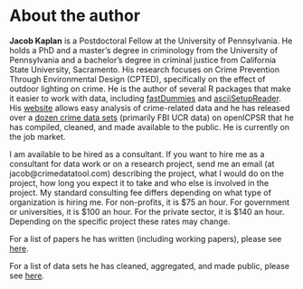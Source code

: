 # About the author {-}

**Jacob Kaplan** is a Postdoctoral Fellow at the University of Pennsylvania. He holds a PhD and a master's degree in criminology from the University of Pennsylvania and a bachelor's degree in criminal justice from California State University, Sacramento. His research focuses on Crime Prevention Through Environmental Design (CPTED), specifically on the effect of outdoor lighting on crime. He is the author of several R packages that make it easier to work with data, including  [fastDummies](https://jacobkap.github.io/fastDummies/) and [asciiSetupReader](https://jacobkap.github.io/asciiSetupReader/). His [website](http://jacobdkaplan.com/) allows easy analysis of crime-related data and he has released over a [dozen crime data sets](http://jacobdkaplan.com/data.html) (primarily FBI UCR data) on openICPSR that he has compiled, cleaned, and made available to the public. He is currently on the job market.

I am available to be hired as a consultant. If you want to hire me as a consultant for data work or on a research project, send me an email (at jacob@crimedatatool.com) describing the project, what I would do on the project, how long you expect it to take and who else is involved in the project. My standard consulting fee differs depending on what type of organization is hiring me. For non-profits, it is \$75 an hour. For government or universities, it is \$100 an hour. For the private sector, it is \$140 an hour. Depending on the specific project these rates may change. 

For a list of papers he has written (including working papers), please see [here](http://jacobdkaplan.com/research.html).

For a list of data sets he has cleaned, aggregated, and made public, please see [here](http://jacobdkaplan.com/data.html).